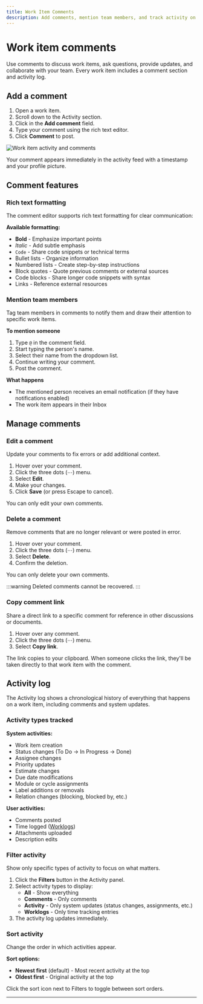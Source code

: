 ```yaml
---
title: Work Item Comments
description: Add comments, mention team members, and track activity on work items
---
```


# Work item comments

Use comments to discuss work items, ask questions, provide updates, and collaborate with your team. Every work item includes a comment section and activity log.

## Add a comment

1. Open a work item.
2. Scroll down to the Activity section.
3. Click in the **Add comment** field.
4. Type your comment using the rich text editor.
5. Click **Comment** to post.

![Work item activity and comments](https://media.docs.plane.so/issues/issue-activity-comments.webp#hero)

Your comment appears immediately in the activity feed with a timestamp and your profile picture.

## Comment features

### Rich text formatting

The comment editor supports rich text formatting for clear communication:

**Available formatting:**
- **Bold** - Emphasize important points
- *Italic* - Add subtle emphasis
- `Code` - Share code snippets or technical terms
- Bullet lists - Organize information
- Numbered lists - Create step-by-step instructions
- Block quotes - Quote previous comments or external sources
- Code blocks - Share longer code snippets with syntax
- Links - Reference external resources

### Mention team members

Tag team members in comments to notify them and draw their attention to specific work items.

**To mention someone**
1. Type `@` in the comment field.
2. Start typing the person's name.
3. Select their name from the dropdown list.
4. Continue writing your comment.
5. Post the comment.

**What happens**
- The mentioned person receives an email notification (if they have notifications enabled)
- The work item appears in their Inbox

## Manage comments

### Edit a comment

Update your comments to fix errors or add additional context.

1. Hover over your comment.
2. Click the three dots (⋯) menu.
3. Select **Edit**.
4. Make your changes.
5. Click **Save** (or press Escape to cancel).

You can only edit your own comments.

### Delete a comment

Remove comments that are no longer relevant or were posted in error.

1. Hover over your comment.
2. Click the three dots (⋯) menu.
3. Select **Delete**.
4. Confirm the deletion.

You can only delete your own comments.

:::warning
Deleted comments cannot be recovered.
:::

### Copy comment link

Share a direct link to a specific comment for reference in other discussions or documents.

1. Hover over any comment.
2. Click the three dots (⋯) menu.
3. Select **Copy link**.

The link copies to your clipboard. When someone clicks the link, they'll be taken directly to that work item with the comment.

## Activity log

The Activity log shows a chronological history of everything that happens on a work item, including comments and system updates.

### Activity types tracked

**System activities:**
- Work item creation
- Status changes (To Do → In Progress → Done)
- Assignee changes
- Priority updates
- Estimate changes
- Due date modifications
- Module or cycle assignments
- Label additions or removals
- Relation changes (blocking, blocked by, etc.)

**User activities:**
- Comments posted
- Time logged ([Worklogs](/core-concepts/issues/time-tracking))
- Attachments uploaded
- Description edits

### Filter activity

Show only specific types of activity to focus on what matters.

1. Click the **Filters** button in the Activity panel.
2. Select activity types to display:
   - **All** - Show everything
   - **Comments** - Only comments
   - **Activity** - Only system updates (status changes, assignments, etc.)
   - **Worklogs** - Only time tracking entries
3. The activity log updates immediately.

### Sort activity

Change the order in which activities appear.

**Sort options:**
- **Newest first** (default) - Most recent activity at the top
- **Oldest first** - Original activity at the top

Click the sort icon next to Filters to toggle between sort orders.

---